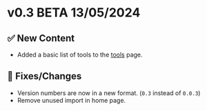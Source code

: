 # v0.3 <span class="badge badge-lg badge-warning">BETA</span> <span class="badge badge-lg badge-error">13/05/2024</span>

## ✅ New Content

- Added a basic list of tools to the [tools](/wiki/tools) page.

## 🔧 Fixes/Changes

- Version numbers are now in a new format. (`0.3` instead of `0.0.3`)
- Remove unused import in home page.